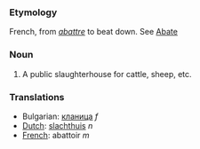 ===Etymology===
French, from ''[[abattre]]'' to beat down. See [[Abate]] 
===Noun===
#A public slaughterhouse for cattle, sheep, etc.

===Translations===
*Bulgarian: [[кланица]] ''f''
*[[Dutch]]: [[slachthuis]] ''n''
*[[French]]: abattoir ''m''